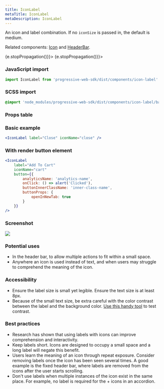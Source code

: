 ```yaml
---
title: IconLabel
metaTitle: IconLabel
metaDescription: IconLabel
---
```



<div class="component-intro">

An icon and label combination. If no `iconSize` is passed in, the default is medium.

Related components: [Icon](Icon) and [HeaderBar](HeaderBar).

</div>

<div onClick={(e) => {e.stopPropagation()}}>
<Tabs activeIndex={0} className="devcenter">
<TabsPanel title="Code" onClick={(e) => {e.stopPropagation()}}>

### JavaScript import

```jsx
import IconLabel from 'progressive-web-sdk/dist/components/icon-label'
```

### SCSS import

```scss
@import 'node_modules/progressive-web-sdk/dist/components/icon-label/base';
```

### Props table

<PropsTable propMetaData={props.componentMetadata.childrenComponentProp} />

### Basic example

```jsx react-live=true
<IconLabel label="Close" iconName="close" />
```

### With render button element

```jsx react-live=true
<IconLabel
    label="Add To Cart"
    iconName="cart"
    button={{
        analyticsName: 'analytics-name',
        onClick: () => alert('Clicked'),
        buttonInnerClassName: 'inner-class-name',
        buttonProps: {
            openInNewTab: true
        }
    }}
/>
```

</TabsPanel>
<TabsPanel title="Design" class="markdown">

### Screenshot

![](./images/components/icon-label/iconlabel-uikit.png)

### Potential uses

-   In the header bar, to allow multiple actions to fit within a small space.
-   Anywhere an icon is used instead of text, and when users may struggle to comprehend the meaning of the icon.

### Accessibility

-   Ensure the label size is small yet legible. Ensure the text size is at least 8px.
-   Because of the small text size, be extra careful with the color contrast between the label and the background color. [Use this handy tool](https://www.contrastchecker.com) to test contrast.

### Best practices

-   Research has shown that using labels with icons can improve comprehension and interactivity.
-   Keep labels short. Icons are designed to occupy a small space and a long label will negate this benefit.
-   Users learn the meaning of an icon through repeat exposure. Consider removing labels once the icon has been seen several times. A good example is the fixed header bar, where labels are removed from the icons after the user starts scrolling.
-   Don't use labels when multiple instances of the icon exist in the same place. For example, no label is required for the + icons in an accordion.

</TabsPanel>
</Tabs>
</div>

